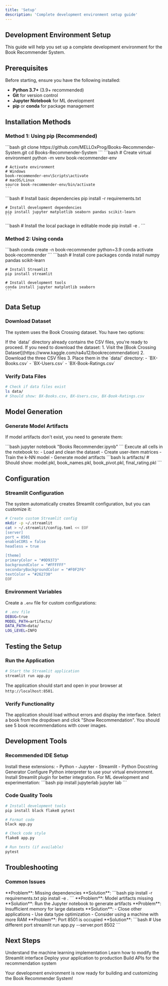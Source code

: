 ```yaml
---
title: 'Setup'
description: 'Complete development environment setup guide'
---
```


## Development Environment Setup

This guide will help you set up a complete development environment for the Book Recommender System.

## Prerequisites

Before starting, ensure you have the following installed:

- **Python 3.7+** (3.9+ recommended)
- **Git** for version control
- **Jupyter Notebook** for ML development
- **pip** or **conda** for package management

## Installation Methods

### Method 1: Using pip (Recommended)

<Steps>
  <Step title="Clone Repository">
    ```bash
    git clone https://github.com/MELLOxProg/Books-Recommender-System.git
    cd Books-Recommender-System
    ```
  </Step>

  <Step title="Create Virtual Environment">
    ```bash
    # Create virtual environment
    python -m venv book-recommender-env
    
    # Activate environment
    # Windows
    book-recommender-env\Scripts\activate
    # macOS/Linux
    source book-recommender-env/bin/activate
    ```
  </Step>

  <Step title="Install Dependencies">
    ```bash
    # Install basic dependencies
    pip install -r requirements.txt
    
    # Install development dependencies
    pip install jupyter matplotlib seaborn pandas scikit-learn
    ```
  </Step>

  <Step title="Install Local Package">
    ```bash
    # Install the local package in editable mode
    pip install -e .
    ```
  </Step>
</Steps>

### Method 2: Using conda

<Steps>
  <Step title="Create Conda Environment">
    ```bash
    conda create -n book-recommender python=3.9
    conda activate book-recommender
    ```
  </Step>

  <Step title="Install Dependencies">
    ```bash
    # Install core packages
    conda install numpy pandas scikit-learn
    
    # Install Streamlit
    pip install streamlit
    
    # Install development tools
    conda install jupyter matplotlib seaborn
    ```
  </Step>
</Steps>

## Data Setup

### Download Dataset

The system uses the Book Crossing dataset. You have two options:

<AccordionGroup>
  <Accordion title="Option 1: Use Existing Data">
    If the `data/` directory already contains the CSV files, you're ready to proceed.
  </Accordion>

  <Accordion title="Option 2: Download from Kaggle">
    If you need to download the dataset:
    1. Visit the [Book Crossing Dataset](https://www.kaggle.com/ra4u12/bookrecommendation)
    2. Download the three CSV files
    3. Place them in the `data/` directory:
       - `BX-Books.csv`
       - `BX-Users.csv`
       - `BX-Book-Ratings.csv`
  </Accordion>
</AccordionGroup>

### Verify Data Files

```bash
# Check if data files exist
ls data/
# Should show: BX-Books.csv, BX-Users.csv, BX-Book-Ratings.csv
```

## Model Generation

### Generate Model Artifacts

If model artifacts don't exist, you need to generate them:

<Steps>
  <Step title="Start Jupyter Notebook">
    ```bash
    jupyter notebook "Books Recommender.ipynb"
    ```
  </Step>

  <Step title="Run All Cells">
    Execute all cells in the notebook to:
    - Load and clean the dataset
    - Create user-item matrices
    - Train the k-NN model
    - Generate model artifacts
  </Step>

  <Step title="Verify Artifacts">
    ```bash
    ls artifacts/
    # Should show: model.pkl, book_names.pkl, book_pivot.pkl, final_rating.pkl
    ```
  </Step>
</Steps>

## Configuration

### Streamlit Configuration

The system automatically creates Streamlit configuration, but you can customize it:

```bash
# Create custom Streamlit config
mkdir -p ~/.streamlit
cat > ~/.streamlit/config.toml << EOF
[server]
port = 8501
enableCORS = false
headless = true

[theme]
primaryColor = "#0D9373"
backgroundColor = "#FFFFFF"
secondaryBackgroundColor = "#F0F2F6"
textColor = "#262730"
EOF
```

### Environment Variables

Create a `.env` file for custom configurations:

```bash
# .env file
DEBUG=true
MODEL_PATH=artifacts/
DATA_PATH=data/
LOG_LEVEL=INFO
```

## Testing the Setup

### Run the Application

```bash
# Start the Streamlit application
streamlit run app.py
```

The application should start and open in your browser at `http://localhost:8501`.

### Verify Functionality

<Steps>
  <Step title="Check Model Loading">
    The application should load without errors and display the interface.
  </Step>

  <Step title="Test Recommendations">
    Select a book from the dropdown and click "Show Recommendation".
  </Step>

  <Step title="Verify Results">
    You should see 5 book recommendations with cover images.
  </Step>
</Steps>

## Development Tools

### Recommended IDE Setup

<AccordionGroup>
  <Accordion title="VS Code">
    Install these extensions:
    - Python
    - Jupyter
    - Streamlit
    - Python Docstring Generator
  </Accordion>

  <Accordion title="PyCharm">
    Configure Python interpreter to use your virtual environment.
    Install Streamlit plugin for better integration.
  </Accordion>

  <Accordion title="Jupyter Lab">
    For ML development and experimentation:
    ```bash
    pip install jupyterlab
    jupyter lab
    ```
  </Accordion>
</AccordionGroup>

### Code Quality Tools

```bash
# Install development tools
pip install black flake8 pytest

# Format code
black app.py

# Check code style
flake8 app.py

# Run tests (if available)
pytest
```

## Troubleshooting

### Common Issues

<AccordionGroup>
  <Accordion title="ModuleNotFoundError">
    **Problem**: Missing dependencies
    **Solution**: 
    ```bash
    pip install -r requirements.txt
    pip install -e .
    ```
  </Accordion>

  <Accordion title="FileNotFoundError: artifacts/">
    **Problem**: Model artifacts missing
    **Solution**: Run the Jupyter notebook to generate artifacts
  </Accordion>

  <Accordion title="Memory Errors">
    **Problem**: Insufficient memory for large datasets
    **Solution**: 
    - Close other applications
    - Use data type optimization
    - Consider using a machine with more RAM
  </Accordion>

  <Accordion title="Port Already in Use">
    **Problem**: Port 8501 is occupied
    **Solution**: 
    ```bash
    # Use different port
    streamlit run app.py --server.port 8502
    ```
  </Accordion>
</AccordionGroup>

## Next Steps

<CardGroup cols={2}>
  <Card title="Explore ML Pipeline" icon="brain" href="/ml-pipeline">
    Understand the machine learning implementation
  </Card>
  <Card title="Customize Application" icon="code" href="/streamlit-app">
    Learn how to modify the Streamlit interface
  </Card>
  <Card title="Deploy Application" icon="rocket" href="/deployment">
    Deploy your application to production
  </Card>
  <Card title="API Development" icon="api" href="/api-reference">
    Build APIs for the recommendation system
  </Card>
</CardGroup>

Your development environment is now ready for building and customizing the Book Recommender System!
